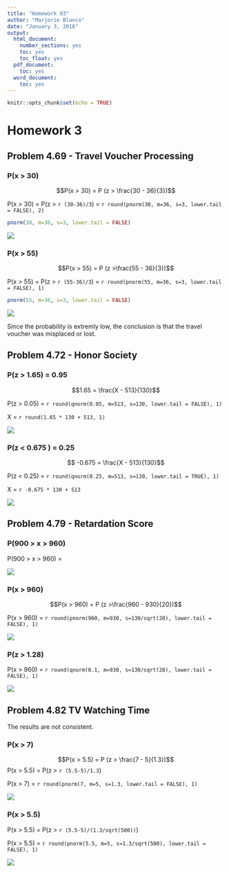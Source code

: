 ```yaml
---
title: "Homework 03"
author: "Marjorie Blanco"
date: "January 3, 2018"
output:
  html_document:
    number_sections: yes
    toc: yes
    toc_float: yes
  pdf_document:
    toc: yes
  word_document:
    toc: yes
---
```


```r
knitr::opts_chunk$set(echo = TRUE)
```

# Homework 3

## Problem 4.69 - Travel Voucher Processing

### P(x > 30)

$$P(x > 30) = P (z > \frac{30 - 36}{3})$$

P(x > 30) = P(z > `r (30-36)/3`) = `r round(pnorm(30, m=36, s=3, lower.tail = FALSE), 2)`

```r
pnorm(30, m=36, s=3, lower.tail = FALSE)
```

![](img/Figure4-69a.PNG)

### P(x > 55)

$$P(x > 55) = P (z >\frac{55 - 36}{3})$$

P(x > 55) =  P(z > `r (55-36)/3`) = `r round(pnorm(55, m=36, s=3, lower.tail = FALSE), 1)`

```r
pnorm(55, m=36, s=3, lower.tail = FALSE)
```

![](img/Figure4-69b.PNG)

Since the probability is extremly low, the conclusion is that the travel voucher was misplaced or lost.

## Problem 4.72 - Honor Society

### P(z > 1.65) = 0.95 

$$1.65 = \frac{X - 513}{130}$$ 

P(z > 0.05) =  `r round(qnorm(0.05, m=513, s=130, lower.tail = FALSE), 1)`

X = `r round(1.65 * 130 + 513, 1)`

![](img/Figure4-72a.PNG)


### P(z < 0.675 ) = 0.25

$$ -0.675 = \frac{X - 513}{130}$$ 

P(z < 0.25) =  `r round(qnorm(0.25, m=513, s=130, lower.tail = TRUE), 1)`

X = `r -0.675 * 130 + 513`

![](img/Figure4-72b.PNG)


## Problem 4.79 - Retardation Score

### P(900 > x > 960)

P(900 > x > 960) =  


![](img/Figure4-79a.PNG)


### P(x > 960)

$$P(x > 960) = P (z >\frac{960 - 930}{20})$$

P(x > 960) =  `r round(pnorm(960, m=930, s=130/sqrt(20), lower.tail = FALSE), 1)`

![](img/Figure4-79b.PNG)


### P(z > 1.28)

P(x > 960) =  `r round(qnorm(0.1, m=930, s=130/sqrt(20), lower.tail = FALSE), 1)`

![](img/Figure4-79c.PNG)

## Problem 4.82 TV Watching Time

The results are not consistent.

### P(x > 7)

$$P(x > 5.5) = P (z > \frac{7 - 5}{1.3})$$
P(x > 5.5) = P(z > `r (5.5-5)/1.3`) 

P(x > 7) =  `r round(pnorm(7, m=5, s=1.3, lower.tail = FALSE), 1)`

![](img/Figure4-82a.PNG)

### P(x > 5.5)


P(x > 5.5) = P(z > `r (5.5-5)/(1.3/sqrt(500))`) 

P(x > 5.5) =  `r round(pnorm(5.5, m=5, s=1.3/sqrt(500), lower.tail = FALSE), 1)`

![](img/Figure4-82b.PNG)

